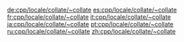 {{cpp/locale/facet/destructor|collate}}

[[de:cpp/locale/collate/~collate]]
[[es:cpp/locale/collate/~collate]]
[[fr:cpp/locale/collate/~collate]]
[[it:cpp/locale/collate/~collate]]
[[ja:cpp/locale/collate/~collate]]
[[pt:cpp/locale/collate/~collate]]
[[ru:cpp/locale/collate/~collate]]
[[zh:cpp/locale/collate/~collate]]